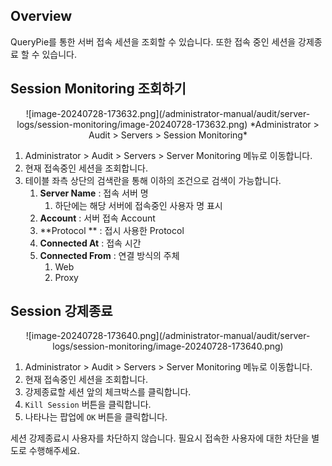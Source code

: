
## Overview

QueryPie를 통한 서버 접속 세션을 조회할 수 있습니다. 또한 접속 중인 세션을 강제종료 할 수 있습니다.

## Session Monitoring 조회하기

<p align="center">
![image-20240728-173632.png](/administrator-manual/audit/server-logs/session-monitoring/image-20240728-173632.png)
*Administrator &gt; Audit &gt; Servers &gt; Session Monitoring*
</p>

1. Administrator &gt; Audit &gt; Servers &gt; Server Monitoring 메뉴로 이동합니다.
2. 현재 접속중인 세션을 조회합니다.
3. 테이블 좌측 상단의 검색란을 통해 이하의 조건으로 검색이 가능합니다.
    1.  **Server Name**  : 접속 서버 명
        1. 하단에는 해당 서버에 접속중인 사용자 명 표시
    2.  **Account**  : 서버 접속 Account
    3.  **Protocol ** : 접시 사용한 Protocol
    4.  **Connected At**  : 접속 시간
    5.  **Connected From**  : 연결 방식의 주체
        1. Web
        2. Proxy



## Session 강제종료

<p align="center">
![image-20240728-173640.png](/administrator-manual/audit/server-logs/session-monitoring/image-20240728-173640.png)
</p>

1. Administrator &gt; Audit &gt; Servers &gt; Server Monitoring 메뉴로 이동합니다.
2. 현재 접속중인 세션을 조회합니다.
3. 강제종료할 세션 앞의 체크박스를 클릭합니다.
4. `Kill Session` 버튼을 클릭합니다.
5. 나타나는 팝업에 `OK` 버튼을 클릭합니다.

<Callout type="info">
세션 강제종료시 사용자를 차단하지 않습니다. 필요시 접속한 사용자에 대한 차단을 별도로 수행해주세요.
</Callout>
